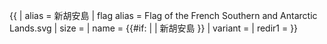 {{ {{{1<noinclude>|country showdata</noinclude>}}}
| alias = 新胡安島
| flag alias = Flag of the French Southern and Antarctic Lands.svg
| size = {{{size|}}}
| name = {{#if: {{{name|}}} | {{{name|}}} | 新胡安島 }}
| variant = {{{variant|}}}
<noinclude>
| redir1 = 
</noinclude>
}}<noinclude>
</noinclude>